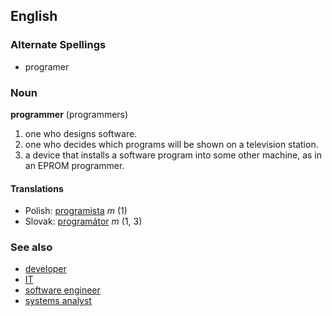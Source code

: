 ==English==
===Alternate Spellings===
* programer

=== Noun ===
'''programmer''' (programmers)

# one who designs software.
# one who decides which programs will be shown on a television station.
# a device that installs a software program into some other machine, as in an EPROM programmer.

==== Translations ====
*Polish: [[programista]] ''m'' (1)
*Slovak: [[programátor]] ''m'' (1, 3)

===See also===
*[[developer]]
*[[IT]]
*[[software engineer]]
*[[systems analyst]]